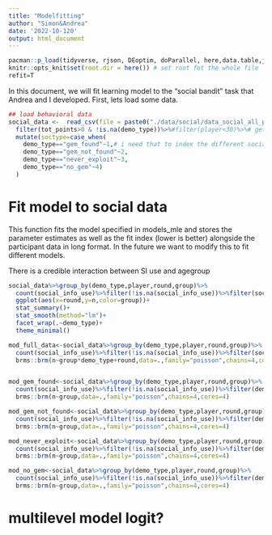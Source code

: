 ```yaml
---
title: "Modelfitting"
author: "Simon&Andrea"
date: '2022-10-120'
output: html_document
---
```


```r
pacman::p_load(tidyverse, rjson, DEoptim, doParallel, here,data.table,jsonlite,lme4,nnet,brms)
knitr::opts_knit$set(root.dir = here()) # set root fot the whole file
refit=T
```

In this document, we will fit learning model to the "social bandit" task that Andrea and I developed. 
First, lets load some data.

```r

## load behavioral data
social_data <-  read_csv(file = paste0("./data/social/data_social_all_participants.csv")) %>%#drop_na()
  filter(tot_points>0 & !is.na(demo_type))%>%#filter(player<30)%>%# get a sub-sample of both adults and adolescents 
  mutate(soctype=case_when(
    demo_type=="gem_found"~1,# i need that to index the different social weight parameters
    demo_type=="gem_not_found"~2,
    demo_type=="never_exploit"~3,
    demo_type=="no_gem"~4)
  )
```

# Fit model to social data
This function fits the model specified in models_mle and stores the parameter estimates as well as the fit index (lower is better)
alongside the participant data in long format. In the future we want to modify this to fit different models.

There is a credible interaction between SI use and agegroup
```r
social_data%>%group_by(demo_type,player,round,group)%>%
  count(social_info_use)%>%filter(!is.na(social_info_use))%>%filter(social_info_use=="copy")%>%
  ggplot(aes(x=round,y=n,color=group))+
  stat_summary()+
  stat_smooth(method="lm")+
  facet_wrap(.~demo_type)+
  theme_minimal()


```

```r
mod_full_data<-social_data%>%group_by(demo_type,player,round,group)%>%
  count(social_info_use)%>%filter(!is.na(social_info_use))%>%filter(social_info_use=="copy")%>%
  brms::brm(n~group*demo_type+round,data=.,family="poisson",chains=4,cores=4)



```

```r
mod_gem_found<-social_data%>%group_by(demo_type,player,round,group)%>%
  count(social_info_use)%>%filter(!is.na(social_info_use))%>%filter(demo_type=="gem_found")%>%
  brms::brm(n~group,data=.,family="poisson",chains=4,cores=4)

mod_gem_not_found<-social_data%>%group_by(demo_type,player,round,group)%>%
  count(social_info_use)%>%filter(!is.na(social_info_use))%>%filter(demo_type=="gem_not_found")%>%
  brms::brm(n~group,data=.,family="poisson",chains=4,cores=4)

mod_never_exploit<-social_data%>%group_by(demo_type,player,round,group)%>%
  count(social_info_use)%>%filter(!is.na(social_info_use))%>%filter(demo_type=="never_exploit")%>%
  brms::brm(n~group,data=.,family="poisson",chains=4,cores=4)

mod_no_gem<-social_data%>%group_by(demo_type,player,round,group)%>%
  count(social_info_use)%>%filter(!is.na(social_info_use))%>%filter(demo_type=="no_gem")%>%
  brms::brm(n~group,data=.,family="poisson",chains=4,cores=4)
```
# multilevel model logit?


